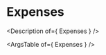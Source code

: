 

<Meta title="Pages/Expenses" />

# Expenses

<Description of={ Expenses } />

<Canvas>
  <Story name="Expenses">
    <Expenses
      deal={generate.app_deal({expenseCount: 5})}
      config={{EXPENSE_TYPES}}
      style={{
        height: '50vh',
      }}
    />
  </Story>
</Canvas>

<ArgsTable of={ Expenses } />
